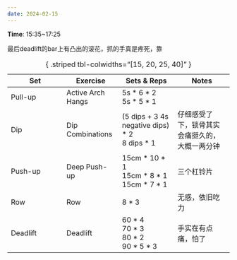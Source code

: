 ```yaml
---
date: 2024-02-15
---
```


**Time**: 15:35~17:25

最后deadlift的bar上有凸出的滚花，抓的手真是疼死，靠

| Set | Exercise | Sets & Reps | Notes
| - | - | - | -
| Pull-up | Active Arch Hangs | 5s * 6 * 2<br>5s * 5 * 1 |
| Dip | Dip Combinations | (5 dips + 3 4s negative dips) * 2 <br> 8 dips * 1 | 仔细感受了下，锁骨其实会痛挺久的，大概一两分钟
| Push-up | Deep Push-up | 15cm * 10 * 1<br>15cm * 8 * 1<br>15cm * 7 * 1 | 三个杠铃片
| Row | Row | 8 * 3 | 无感，依旧吃力
| Deadlift | Deadlift | 60 * 4<br>70 * 3<br>80 * 2<br>90 * 5 * 3 | 手实在有点痛，怕了

: { .striped tbl-colwidths="[15, 20, 25, 40]" }
